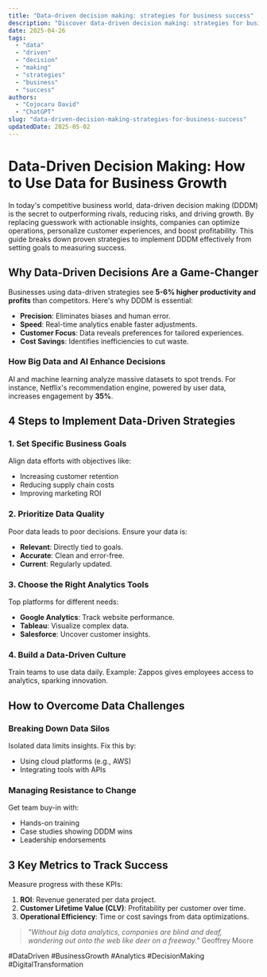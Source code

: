 ```yaml
---
title: "Data-driven decision making: strategies for business success"
description: "Discover data-driven decision making: strategies for business success with this in-depth guide, providing actionable insights and practical tips to boost your knowledge and results."
date: 2025-04-26
tags:
  - "data"
  - "driven"
  - "decision"
  - "making"
  - "strategies"
  - "business"
  - "success"
authors:
  - "Cojocaru David"
  - "ChatGPT"
slug: "data-driven-decision-making-strategies-for-business-success"
updatedDate: 2025-05-02
---
```


# Data-Driven Decision Making: How to Use Data for Business Growth  

In today's competitive business world, data-driven decision making (DDDM) is the secret to outperforming rivals, reducing risks, and driving growth. By replacing guesswork with actionable insights, companies can optimize operations, personalize customer experiences, and boost profitability. This guide breaks down proven strategies to implement DDDM effectively from setting goals to measuring success.  

## Why Data-Driven Decisions Are a Game-Changer  

Businesses using data-driven strategies see **5-6% higher productivity and profits** than competitors. Here's why DDDM is essential:  

- **Precision**: Eliminates biases and human error.  
- **Speed**: Real-time analytics enable faster adjustments.  
- **Customer Focus**: Data reveals preferences for tailored experiences.  
- **Cost Savings**: Identifies inefficiencies to cut waste.  

### How Big Data and AI Enhance Decisions  
AI and machine learning analyze massive datasets to spot trends. For instance, Netflix's recommendation engine, powered by user data, increases engagement by **35%**.  

## 4 Steps to Implement Data-Driven Strategies  

### 1. Set Specific Business Goals  
Align data efforts with objectives like:  
- Increasing customer retention  
- Reducing supply chain costs  
- Improving marketing ROI  

### 2. Prioritize Data Quality  
Poor data leads to poor decisions. Ensure your data is:  
- **Relevant**: Directly tied to goals.  
- **Accurate**: Clean and error-free.  
- **Current**: Regularly updated.  

### 3. Choose the Right Analytics Tools  
Top platforms for different needs:  
- **Google Analytics**: Track website performance.  
- **Tableau**: Visualize complex data.  
- **Salesforce**: Uncover customer insights.  

### 4. Build a Data-Driven Culture  
Train teams to use data daily. Example: Zappos gives employees access to analytics, sparking innovation.  

## How to Overcome Data Challenges  

### Breaking Down Data Silos  
Isolated data limits insights. Fix this by:  
- Using cloud platforms (e.g., AWS)  
- Integrating tools with APIs  

### Managing Resistance to Change  
Get team buy-in with:  
- Hands-on training  
- Case studies showing DDDM wins  
- Leadership endorsements  

## 3 Key Metrics to Track Success  

Measure progress with these KPIs:  
1. **ROI**: Revenue generated per data project.  
2. **Customer Lifetime Value (CLV)**: Profitability per customer over time.  
3. **Operational Efficiency**: Time or cost savings from data optimizations.  

> *"Without big data analytics, companies are blind and deaf, wandering out onto the web like deer on a freeway."*   Geoffrey Moore  

#DataDriven #BusinessGrowth #Analytics #DecisionMaking #DigitalTransformation